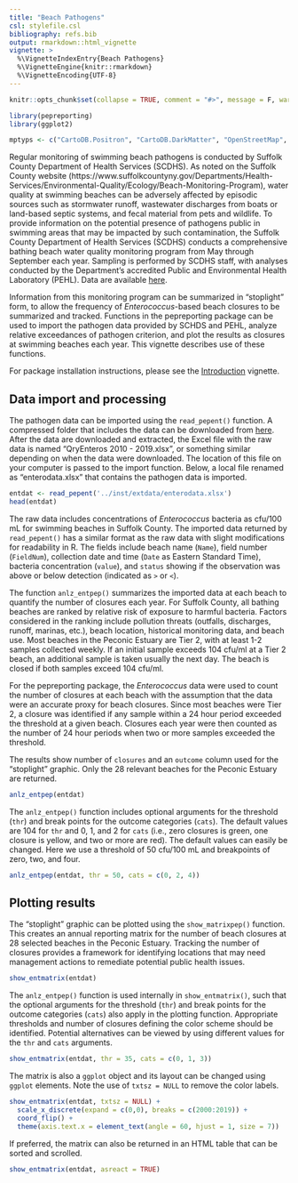 ```yaml
---
title: "Beach Pathogens"
csl: stylefile.csl
bibliography: refs.bib
output: rmarkdown::html_vignette
vignette: >
  %\VignetteIndexEntry{Beach Pathogens}
  %\VignetteEngine{knitr::rmarkdown}
  %\VignetteEncoding{UTF-8}
---
```


```r
knitr::opts_chunk$set(collapse = TRUE, comment = "#>", message = F, warning = F, fig.align = 'center')

library(pepreporting)
library(ggplot2)

mptyps <- c("CartoDB.Positron", "CartoDB.DarkMatter", "OpenStreetMap", "Esri.WorldImagery", "OpenTopoMap")
```

Regular monitoring of swimming beach pathogens is conducted by Suffolk County Department of Health Services (SCDHS).  As noted on the Suffolk County website (https://www.suffolkcountyny.gov/Departments/Health-Services/Environmental-Quality/Ecology/Beach-Monitoring-Program), water quality at swimming beaches can be adversely affected by episodic sources such as stormwater runoff, wastewater discharges from boats or land-based septic systems, and fecal material from pets and wildlife. To provide information on the potential presence of pathogens public in swimming areas that may be impacted by such contamination, the Suffolk County Department of Health Services (SCDHS) conducts a comprehensive bathing beach water quality monitoring program from May through September each year. Sampling is performed by SCDHS staff, with analyses conducted by the Department’s accredited Public and Environmental Health Laboratory (PEHL). Data are available [here](https://gisportal.suffolkcountyny.gov/gis/home/item.html?id=025cb4dadb57413980dbd7e760b94da8).

Information from this monitoring program can be summarized in "stoplight" form, to allow the frequency of *Enterococcus*-based beach closures to be summarized and tracked. Functions in the pepreporting package can be used to import the pathogen data provided by SCHDS and PEHL, analyze relative exceedances of pathogen criterion, and plot the results as closures at swimming beaches each year.  This vignette describes use of these functions.

For package installation instructions, please see the [Introduction](https://tbep-tech.github.io/pepreporting/articles/Introduction.html) vignette. 

## Data import and processing

The pathogen data can be imported using the `read_pepent()` function. A compressed folder that includes the data can be downloaded from [here](https://gisportal.suffolkcountyny.gov/gis/home/item.html?id=025cb4dadb57413980dbd7e760b94da8).  After the data are downloaded and extracted, the Excel file with the raw data is named "QryEnteros 2010 - 2019.xlsx", or something similar depending on when the data were downloaded.  The location of this file on your computer is passed to the import function. Below, a local file renamed as "enterodata.xlsx" that contains the pathogen data is imported. 

```r
entdat <- read_pepent('../inst/extdata/enterodata.xlsx')
head(entdat)
```

The raw data includes concentrations of *Enterococcus* bacteria as cfu/100 mL for swimming beaches in Suffolk County.  The imported data returned by `read_pepent()` has a similar format as the raw data with slight modifications for readability in R.  The fields include beach name (`Name`), field number (`FieldNum`), collection date and time (`Date` as Eastern Standard Time), bacteria concentration (`value`), and `status` showing if the observation was above or below detection (indicated as `>` or `<`).  

The function `anlz_entpep()` summarizes the imported data at each beach to quantify the number of closures each year. For Suffolk County, all bathing beaches are ranked by relative risk of exposure to harmful bacteria. Factors considered in the ranking include pollution threats (outfalls, discharges, runoff, marinas, etc.), beach location, historical monitoring data, and beach use.  Most beaches in the Peconic Estuary are Tier 2, with at least 1-2 samples collected weekly. If an initial sample exceeds 104 cfu/ml at a Tier 2 beach, an additional sample is taken usually the next day. The beach is closed if both samples exceed 104 cfu/ml.

For the pepreporting package, the *Enterococcus* data were used to count the number of closures at each beach with the assumption that the data were an accurate proxy for beach closures. Since most beaches were Tier 2, a closure was identified if any sample within a 24 hour period exceeded the threshold at a given beach. Closures each year were then counted as the number of 24 hour periods when two or more samples exceeded the threshold.

The results show number of `closures` and an `outcome` column used for the "stoplight" graphic. Only the 28 relevant beaches for the Peconic Estuary are returned.

```r
anlz_entpep(entdat)
```

The `anlz_entpep()` function includes optional arguments for the threshold (`thr`) and break points for the outcome categories (`cats`).  The default values are 104 for `thr` and 0, 1, and 2 for `cats` (i.e., zero closures is green, one closure is yellow, and two or more are red).  The default values can easily be changed. Here we use a threshold of 50 cfu/100 mL and breakpoints of zero, two, and four.

```r
anlz_entpep(entdat, thr = 50, cats = c(0, 2, 4))
```

## Plotting results

The "stoplight" graphic can be plotted using the `show_matrixpep()` function. This creates an annual reporting matrix for the number of beach closures at 28 selected beaches in the Peconic Estuary. Tracking the number of closures provides a framework for identifying locations that may need management actions to remediate potential public health issues.  

```r
show_entmatrix(entdat)
```

The `anlz_entpep()` function is used internally in `show_entmatrix()`, such that the optional arguments for the threshold (`thr`) and break points for the outcome categories (`cats`) also apply in the plotting function.  Appropriate thresholds and number of closures defining the color scheme should be identified. Potential alternatives can be viewed by using different values for the `thr` and `cats` arguments. 

```r
show_entmatrix(entdat, thr = 35, cats = c(0, 1, 3))
```

The matrix is also a `ggplot` object and its layout can be changed using `ggplot` elements. Note the use of `txtsz = NULL` to remove the color labels. 

```r
show_entmatrix(entdat, txtsz = NULL) +
  scale_x_discrete(expand = c(0,0), breaks = c(2000:2019)) + 
  coord_flip() +
  theme(axis.text.x = element_text(angle = 60, hjust = 1, size = 7))
```

If preferred, the matrix can also be returned in an HTML table that can be sorted and scrolled. 

```r
show_entmatrix(entdat, asreact = TRUE)
```
